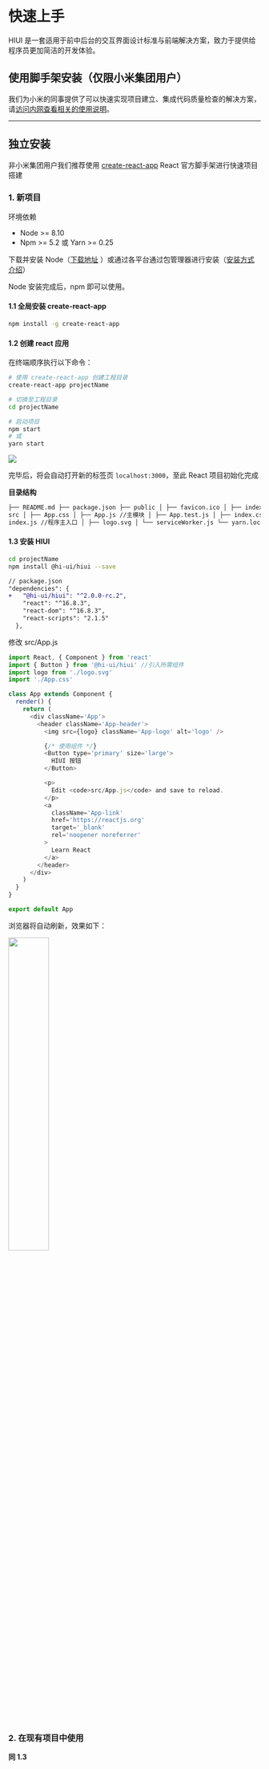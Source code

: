 # 快速上手

HIUI 是一套适用于前中后台的交互界面设计标准与前端解决方案，致力于提供给程序员更加简洁的开发体验。

## 使用脚手架安装（仅限小米集团用户）

我们为小米的同事提供了可以快速实现项目建立、集成代码质量检查的解决方案，请[访问内网查看相关的使用说明](http://hiui.fe.team/cli/)。

---

## 独立安装

非小米集团用户我们推荐使用 [create-react-app](https://www.npmjs.com/package/create-react-app) React 官方脚手架进行快速项目搭建

### 1. 新项目

环境依赖

- Node >= 8.10
- Npm >= 5.2 或 Yarn >= 0.25

下载并安装 Node（[下载地址](https://nodejs.org/zh-cn/download/) ）或通过各平台通过包管理器进行安装（[安装方式介绍](https://nodejs.org/zh-cn/download/package-manager/)）

Node 安装完成后，npm 即可以使用。

#### 1.1 全局安装 create-react-app

```bash
npm install -g create-react-app
```

#### 1.2 创建 react 应用

在终端顺序执行以下命令：

```bash
# 使用 create-react-app 创建工程目录
create-react-app projectName

# 切换至工程目录
cd projectName

# 启动项目
npm start
# 或
yarn start
```

<img src='<BASE_URL>/static/img/docs/create-react-app.gif' />

完毕后，将会自动打开新的标签页 `localhost:3000`，至此 React 项目初始化完成

**目录结构**

```html
├── README.md ├── package.json ├── public │ ├── favicon.ico │ ├── index.html │ └── manifest.json ├──
src │ ├── App.css │ ├── App.js //主模块 │ ├── App.test.js │ ├── index.css //主样式文件 │ ├──
index.js //程序主入口 │ ├── logo.svg │ └── serviceWorker.js └── yarn.lock
```

#### 1.3 安装 HIUI

```bash
cd projectName
npm install @hi-ui/hiui --save
```

```diff
// package.json
"dependencies": {
+   "@hi-ui/hiui": "^2.0.0-rc.2",
    "react": "^16.8.3",
    "react-dom": "^16.8.3",
    "react-scripts": "2.1.5"
  },
```

修改 src/App.js

```javascript
import React, { Component } from 'react'
import { Button } from '@hi-ui/hiui' //引入所需组件
import logo from './logo.svg'
import './App.css'

class App extends Component {
  render() {
    return (
      <div className='App'>
        <header className='App-header'>
          <img src={logo} className='App-logo' alt='logo' />

          {/* 使用组件 */}
          <Button type='primary' size='large'>
            HIUI 按钮
          </Button>

          <p>
            Edit <code>src/App.js</code> and save to reload.
          </p>
          <a
            className='App-link'
            href='https://reactjs.org'
            target='_blank'
            rel='noopener noreferrer'
          >
            Learn React
          </a>
        </header>
      </div>
    )
  }
}

export default App
```

浏览器将自动刷新，效果如下：

<img src='<BASE_URL>/static/img/docs/effect.jpg' width='40%' />

### 2. 在现有项目中使用

**同 1.3**
